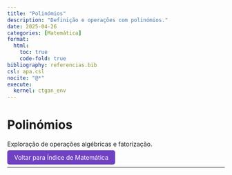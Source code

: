 ```yaml
---
title: "Polinómios"
description: "Definição e operações com polinómios."
date: 2025-04-26
categories: [Matemática]
format:
  html:
    toc: true
    code-fold: true
bibliography: referencias.bib
csl: apa.csl
nocite: "@*"
execute:
  kernel: ctgan_env
---
```


# Polinómios

Exploração de operações algébricas e fatorização.

<p><a href="index.html" style="padding: 8px 16px; background-color: #6f42c1; color: white; border-radius: 5px; text-decoration: none;"> Voltar para Índice de Matemática</a></p>

---

